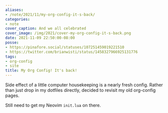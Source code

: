 ```yaml
---
aliases:
- /note/2021/11/my-org-config-it-s-back/
categories:
- note
cover_caption: And we all celebrated
cover_image: /img/2021/cover-my-org-config-it-s-back.png
date: 2021-11-09 22:50:00-08:00
posse:
- https://pinafore.social/statuses/107251459019221510
- https://twitter.com/brianwisti/status/1458327966925131776
tags:
- org-config
- site
title: My Org Config! It's back!
---
```


Side effect of a little computer housekeeping is a nearly fresh config. Rather
than just drop in my dotfiles directly, decided to revisit my old org-config pages.

Still need to get my Neovim `init.lua` on there.

